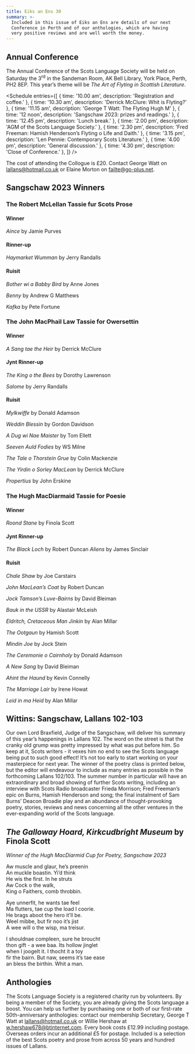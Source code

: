 ```yaml
---
title: Eiks an Ens 30
summary: >-
  Included in this issue of Eiks an Ens are details of our next
  Conference in Perth and of our anthologies, which are having
  very positive reviews and are well worth the money.
---
```


## Annual Conference

The Annual Conference of the Scots Language Society will be held on Saturday the
3<sup>rd</sup> in the Sandeman Room, AK Bell Library, York Place, Perth, PH2 
8EP. This year’s theme will be _The Art of Flyting in Scottish Literature_.

<Schedule
  entries={[
    { time: '10.00 am', description: 'Registration and coffee.' },
    { time: '10.30 am', description: 'Derrick McClure: Whit is Flyting?' },
    { time: '11.15 am', description: 'George T Watt: The Flyting Hugh M' },
    { time: '12 noon', description: 'Sangschaw 2023: prizes and readings.' },
    { time: '12.45 pm', description: 'Lunch break.' },
    { time: '2.00 pm', description: 'AGM of the Scots Language Society.' },
    { time: '2.30 pm', description: 'Fred Freeman: Hamish Henderson’s Flyting o Life and Daith.' },
    { time: '3.15 pm', description: 'Len Pennie: Contemporary Scots Literature.' },
    { time: '4.00 pm', description: 'General discussion.' },
    { time: '4.30 pm', description: 'Close of Conference.' },
  ]}
/>

The cost of attending the Collogue is £20. Contact George Watt on
[lallans@hotmail.co.uk](mailto:lallans@hotmail.co.uk)
or Elaine Morton on
[failte@go-plus.net](mailto:failte@go-plus.net).

## Sangschaw 2023 Winners

### The Robert McLellan Tassie fur Scots Prose

#### Winner

_Aince_ by Jamie Purves

#### Rinner-up

_Haymarket Wumman_ by Jerry Randalls

#### Ruisit

_Bother wi a Babby Bird_ by Anne Jones

_Benny_ by Andrew G Matthews

_Kafka_ by Pete Fortune

### The John MacPhail Law Tassie for Owersettin

#### Winner

_A Sang tae the Heir_ by Derrick McClure

#### Jynt Rinner-up

_The King o the Bees_ by Dorothy Lawrenson

_Salome_ by Jerry Randalls

#### Ruisit

_Mylkwiffe_ by Donald Adamson

_Weddin Blessin_ by Gordon Davidson

_A Dug wi Nae Maister_ by Tom Ellett

_Seeven Auld Fodies_ by WS Milne

_The Tale o Thorstein Grue_ by Colin Mackenzie

_The Yirdin o Sorley MacLean_ by Derrick McClure

_Propertius_ by John Erskine

### The Hugh MacDiarmaid Tassie for Poesie

#### Winner

_Roond Stane_ by Finola Scott

#### Jynt Rinner-up

_The Black Loch_ by Robert Duncan
_Aliens_ by James Sinclair

#### Ruisit

_Chale Shaw_ by Joe Carstairs

_John MacLean’s Coat_ by Robert Duncan

_Jock Tamson’s Luve-Bairns_ by David Bleiman

_Bauk in the USSR_ by Alastair McLeish

_Eldritch, Cretaceous Man Jinkin_ by Alan Millar

_The Ootgaun_ by Hamish Scott

_Mindin Joe_ by Jock Stein

_The Ceremonie o Cairnholy_ by Donald Adamson

_A New Sang_ by David Bleiman

_Ahint the Haund_ by Kevin Connelly

_The Marriage Lair_ by Irene Howat

_Leid in ma Heid_ by Alan Millar

## Wittins: Sangschaw, Lallans 102-103

Our own Lord Braxfield, Judge of the Sangschaw, will deliver his summary of
this year’s happenings in Lallans 102. The word on the street is that the
cranky old grump was pretty impressed by what was put before him. So keep at
it, Scots writers - it vexes him no end to see the Scots language being put to
such good effect! It’s not too early to start working on your masterpiece for
next year. The winner of the poetry class is printed below, but the editor will
endeavour to include as many entries as possible in the forthcoming Lallans
102/103. The summer number in particular will have an extraordinary and broad
showing of further Scots writing, including an interview with Scots Radio
broadcaster Frieda Morrison; Fred Freeman’s epic on Burns, Hamish Henderson
and song; the final instalment of Sam Burns’ Deacon Broadie play and an
abundance of thought-provoking poetry, stories, reviews and news concerning
all the other ventures in the ever-expanding world of the Scots language.

## _The Galloway Hoard, Kirkcudbright Museum_ by Finola Scott

_Winner of the Hugh MacDiarmid Cup for Poetry, Sangschaw 2023_

Aw muscle and glaur, he’s preenin<br />
An muckle boastin. Yi’d think<br />
He wis the first. In he struts<br />
Aw Cock o the walk,<br />
King o Faithers, comb throbbin.<br />

Aye unnerfit, he wants tae feel<br />
Ma flutters, tae cup the load I coorie.<br />
He brags aboot the hero it’ll be.<br />
Weel mibbe, but fir noo it’s jist<br />
A wee will o the wisp, ma treisur.<br />

I shouldnae compleen, sure he broucht<br />
thon gift - a wee baa. Its hollow jinglet<br />
when I joogelt it. I thocht it a toy<br />
fir the bairn. But naw, seems it’s tae ease<br />
an bless the birthin. Whit a man.<br />

## Anthologies

The Scots Language Society is a registered charity run by volunteers. By being
a member of the Society, you are already giving the Scots language a boost.
You can help us further by purchasing one or both of our first-rate
50th-anniversary anthologies: contact our membership Secretary, George T Watt
at [lallans@hotmail.co.uk](mailto:lallans@hotmail.co.uk)
or Willie Hershaw at
[w.hershaw678@btinternet.com](mailto:w.hershaw678@btinternet.com).
Every book costs £12.99 including postage. Overseas orders incur an additional
£5 for postage. Included is a selection of the best Scots poetry and prose
from across 50 years and hundred issues of Lallans.
